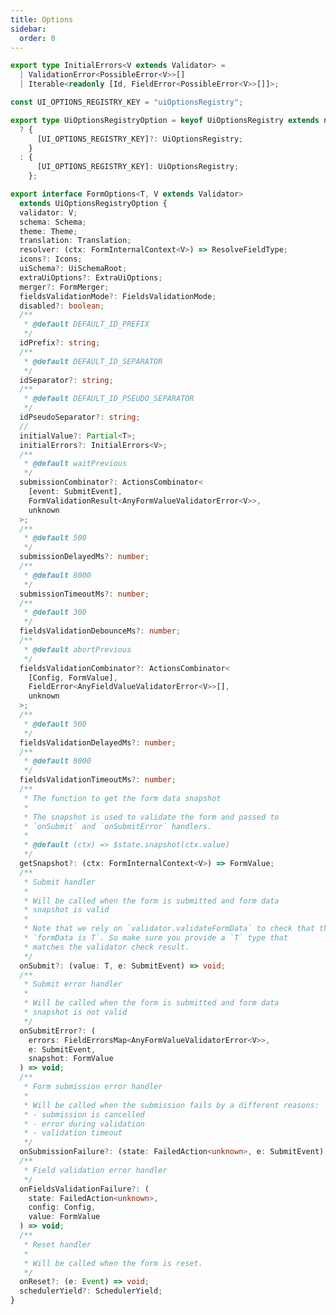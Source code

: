 ```yaml
---
title: Options
sidebar:
  order: 0
---
```


```typescript
export type InitialErrors<V extends Validator> =
  | ValidationError<PossibleError<V>>[]
  | Iterable<readonly [Id, FieldError<PossibleError<V>>[]]>;

const UI_OPTIONS_REGISTRY_KEY = "uiOptionsRegistry";

export type UiOptionsRegistryOption = keyof UiOptionsRegistry extends never
  ? {
      [UI_OPTIONS_REGISTRY_KEY]?: UiOptionsRegistry;
    }
  : {
      [UI_OPTIONS_REGISTRY_KEY]: UiOptionsRegistry;
    };

export interface FormOptions<T, V extends Validator>
  extends UiOptionsRegistryOption {
  validator: V;
  schema: Schema;
  theme: Theme;
  translation: Translation;
  resolver: (ctx: FormInternalContext<V>) => ResolveFieldType;
  icons?: Icons;
  uiSchema?: UiSchemaRoot;
  extraUiOptions?: ExtraUiOptions;
  merger?: FormMerger;
  fieldsValidationMode?: FieldsValidationMode;
  disabled?: boolean;
  /**
   * @default DEFAULT_ID_PREFIX
   */
  idPrefix?: string;
  /**
   * @default DEFAULT_ID_SEPARATOR
   */
  idSeparator?: string;
  /**
   * @default DEFAULT_ID_PSEUDO_SEPARATOR
   */
  idPseudoSeparator?: string;
  //
  initialValue?: Partial<T>;
  initialErrors?: InitialErrors<V>;
  /**
   * @default waitPrevious
   */
  submissionCombinator?: ActionsCombinator<
    [event: SubmitEvent],
    FormValidationResult<AnyFormValueValidatorError<V>>,
    unknown
  >;
  /**
   * @default 500
   */
  submissionDelayedMs?: number;
  /**
   * @default 8000
   */
  submissionTimeoutMs?: number;
  /**
   * @default 300
   */
  fieldsValidationDebounceMs?: number;
  /**
   * @default abortPrevious
   */
  fieldsValidationCombinator?: ActionsCombinator<
    [Config, FormValue],
    FieldError<AnyFieldValueValidatorError<V>>[],
    unknown
  >;
  /**
   * @default 500
   */
  fieldsValidationDelayedMs?: number;
  /**
   * @default 8000
   */
  fieldsValidationTimeoutMs?: number;
  /**
   * The function to get the form data snapshot
   *
   * The snapshot is used to validate the form and passed to
   * `onSubmit` and `onSubmitError` handlers.
   *
   * @default (ctx) => $state.snapshot(ctx.value)
   */
  getSnapshot?: (ctx: FormInternalContext<V>) => FormValue;
  /**
   * Submit handler
   *
   * Will be called when the form is submitted and form data
   * snapshot is valid
   *
   * Note that we rely on `validator.validateFormData` to check that the
   * `formData is T`. So make sure you provide a `T` type that
   * matches the validator check result.
   */
  onSubmit?: (value: T, e: SubmitEvent) => void;
  /**
   * Submit error handler
   *
   * Will be called when the form is submitted and form data
   * snapshot is not valid
   */
  onSubmitError?: (
    errors: FieldErrorsMap<AnyFormValueValidatorError<V>>,
    e: SubmitEvent,
    snapshot: FormValue
  ) => void;
  /**
   * Form submission error handler
   *
   * Will be called when the submission fails by a different reasons:
   * - submission is cancelled
   * - error during validation
   * - validation timeout
   */
  onSubmissionFailure?: (state: FailedAction<unknown>, e: SubmitEvent) => void;
  /**
   * Field validation error handler
   */
  onFieldsValidationFailure?: (
    state: FailedAction<unknown>,
    config: Config,
    value: FormValue
  ) => void;
  /**
   * Reset handler
   *
   * Will be called when the form is reset.
   */
  onReset?: (e: Event) => void;
  schedulerYield?: SchedulerYield;
}
```
